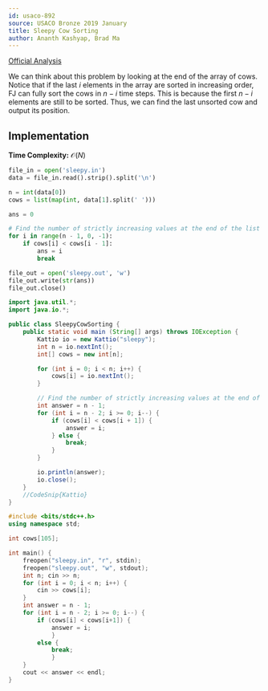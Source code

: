 ```yaml
---
id: usaco-892
source: USACO Bronze 2019 January
title: Sleepy Cow Sorting
author: Ananth Kashyap, Brad Ma
---
```


[Official Analysis](http://www.usaco.org/current/data/sol_sleepy_bronze_jan19.html)

We can think about this problem by looking at the end of the array of cows. Notice that if the last $i$ elements in the array are sorted in increasing order, FJ can fully sort the cows in $n-i$ time steps. This is because the first $n-i$ elements are still to be sorted. Thus, we can find the last unsorted cow and output its position.

## Implementation

**Time Complexity:** $\mathcal{O}(N)$

<LanguageSection>

<PySection>

```python
file_in = open('sleepy.in')
data = file_in.read().strip().split('\n')

n = int(data[0])
cows = list(map(int, data[1].split(' ')))

ans = 0

# Find the number of strictly increasing values at the end of the list
for i in range(n - 1, 0, -1):
	if cows[i] < cows[i - 1]:
		ans = i
		break

file_out = open('sleepy.out', 'w')
file_out.write(str(ans))
file_out.close()
```

</PySection>
	
<JavaSection>
	
```java
import java.util.*;
import java.io.*;

public class SleepyCowSorting {
	public static void main (String[] args) throws IOException {
		Kattio io = new Kattio("sleepy");
		int n = io.nextInt();
		int[] cows = new int[n];

		for (int i = 0; i < n; i++) {
			cows[i] = io.nextInt();
		}

		// Find the number of strictly increasing values at the end of the list
		int answer = n - 1;
		for (int i = n - 2; i >= 0; i--) {
			if (cows[i] < cows[i + 1]) {
				answer = i;
			} else {
				break;
			}
		}

		io.println(answer);
		io.close();
	}
	//CodeSnip{Kattio}
}	
```
	
</JavaSection>

<CPPSection>

```cpp
#include <bits/stdc++.h>
using namespace std;

int cows[105];

int main() {
	freopen("sleepy.in", "r", stdin);
	freopen("sleepy.out", "w", stdout);
	int n; cin >> n;
	for (int i = 0; i < n; i++) {
		cin >> cows[i];
	}
	int answer = n - 1;
	for (int i = n - 2; i >= 0; i--) {
		if (cows[i] < cows[i+1]) {
			answer = i;
        	}
		else {
			break;
        	}
	}
	cout << answer << endl;	
}
```
		     
</CPPSection>

</LanguageSection>
